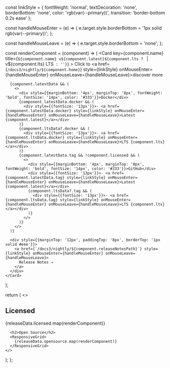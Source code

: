   const linkStyle = {
    fontWeight: 'normal', 
    textDecoration: 'none', 
    borderBottom: 'none', 
    color: 'rgb(var(--primary))',
    transition: 'border-bottom 0.2s ease'
  };

  const handleMouseEnter = (e) => {
    e.target.style.borderBottom = '1px solid rgb(var(--primary))';
  };

  const handleMouseLeave = (e) => {
    e.target.style.borderBottom = 'none';
  };

  const renderComponent = (component) => (
    <Card 
      key={component.name}
      title={`${component.name} v${component.latest}${component.lts ? ` | v${component.lts} LTS` : ''}`}
    >
      Click to <a href={`/docs3/nightly/${component.home}`} style={linkStyle} onMouseEnter={handleMouseEnter} onMouseLeave={handleMouseLeave}>discover more</a>
      
      {component.latestData && (
        <>
          <div style={{marginBottom: '4px', marginTop: '8px', fontWeight: 'bold', fontSize: '14px', color: '#333'}}>Docker</div>
          {component.latestData.docker && (
            <div style={{fontSize: '13px'}}>- <a href={component.latestData.docker} style={linkStyle} onMouseEnter={handleMouseEnter} onMouseLeave={handleMouseLeave}>Latest {component.latest}</a></div>
          )}
          {component.ltsData?.docker && (
            <div style={{fontSize: '13px'}}>- <a href={component.ltsData.docker} style={linkStyle} onMouseEnter={handleMouseEnter} onMouseLeave={handleMouseLeave}>LTS {component.lts}</a></div>
          )}
          {component.latestData.tag && !component.licensed && (
            <>
              <div style={{marginBottom: '4px', marginTop: '8px', fontWeight: 'bold', fontSize: '14px', color: '#333'}}>GitHub</div>
              <div style={{fontSize: '13px'}}>- <a href={component.latestData.tag} style={linkStyle} onMouseEnter={handleMouseEnter} onMouseLeave={handleMouseLeave}>Latest {component.latest}</a></div>
              {component.ltsData?.tag && (
                <div style={{fontSize: '13px'}}>- <a href={component.ltsData.tag} style={linkStyle} onMouseEnter={handleMouseEnter} onMouseLeave={handleMouseLeave}>LTS {component.lts}</a></div>
              )}
            </>
          )}
        </>
      )}
      
      <div style={{marginTop: '12px', paddingTop: '8px', borderTop: '1px solid #eee'}}>
        <a href={`/docs3/nightly/${component.releaseNotesPath}`} style={linkStyle} onMouseEnter={handleMouseEnter} onMouseLeave={handleMouseLeave}>
          Release Notes →
        </a>
      </div>
    </Card>
  );

  return (
    <>
      <h2>Licensed</h2>
      <ResponsiveGrid>
        {releaseData.licensed.map(renderComponent)}
      </ResponsiveGrid>

      <h2>Open Source</h2>
      <ResponsiveGrid>
        {releaseData.opensource.map(renderComponent)}
      </ResponsiveGrid>
    </>
  );
};
